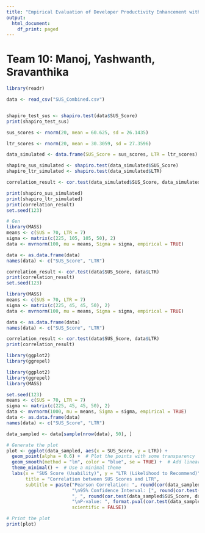 ---
title: "Empirical Evaluation of Developer Productivity Enhancement with Microsoft Copilot Using the SPACE Framework"
output:
  html_document:
    df_print: paged
---
# 
# Team 10: Manoj, Yashwanth, Sravanthika


```{r}
library(readr)

data <- read_csv("SUS_Combined.csv")


shapiro_test_sus <- shapiro.test(data$SUS_Score)
print(shapiro_test_sus)

```


```{r}



sus_scores <- rnorm(20, mean = 60.625, sd = 26.1435)

ltr_scores <- rnorm(20, mean = 30.3059, sd = 27.3596)

data_simulated <- data.frame(SUS_Score = sus_scores, LTR = ltr_scores)

shapiro_sus_simulated <- shapiro.test(data_simulated$SUS_Score)
shapiro_ltr_simulated <- shapiro.test(data_simulated$LTR)

correlation_result <- cor.test(data_simulated$SUS_Score, data_simulated$LTR)

print(shapiro_sus_simulated)
print(shapiro_ltr_simulated)
print(correlation_result)
set.seed(123) 

```


```{r}
# Gen
library(MASS)
means <- c(SUS = 70, LTR = 7)  
sigma <- matrix(c(225, 105, 105, 50), 2)  
data <- mvrnorm(100, mu = means, Sigma = sigma, empirical = TRUE)

data <- as.data.frame(data)
names(data) <- c("SUS_Score", "LTR")

correlation_result <- cor.test(data$SUS_Score, data$LTR)
print(correlation_result)
set.seed(123)  

```


```{r}
library(MASS)
means <- c(SUS = 70, LTR = 7)  
sigma <- matrix(c(225, 45, 45, 50), 2)  
data <- mvrnorm(100, mu = means, Sigma = sigma, empirical = TRUE)

data <- as.data.frame(data)
names(data) <- c("SUS_Score", "LTR")

correlation_result <- cor.test(data$SUS_Score, data$LTR)
print(correlation_result)

library(ggplot2)
library(ggrepel)
```



```{r}

library(ggplot2)
library(ggrepel)
library(MASS)

set.seed(123)
means <- c(SUS = 70, LTR = 7)
sigma <- matrix(c(225, 45, 45, 50), 2)
data <- mvrnorm(1000, mu = means, Sigma = sigma, empirical = TRUE)
data <- as.data.frame(data)
names(data) <- c("SUS_Score", "LTR")

data_sampled <- data[sample(nrow(data), 50), ]  

# Generate the plot
plot <- ggplot(data_sampled, aes(x = SUS_Score, y = LTR)) +
  geom_point(alpha = 0.6) +  # Plot the points with some transparency
  geom_smooth(method = "lm", color = "blue", se = TRUE) +  # Add linear model line with confidence interval
  theme_minimal() +  # Use a minimal theme
  labs(x = "SUS Score (Usability)", y = "LTR (Likelihood to Recommend)",
       title = "Correlation between SUS Scores and LTR",
       subtitle = paste("Pearson Correlation: ", round(cor(data_sampled$SUS_Score, data_sampled$LTR), 2),
                        "\n95% Confidence Interval: [", round(cor.test(data_sampled$SUS_Score, data_sampled$LTR)$conf.int[1], 2), 
                        ", ", round(cor.test(data_sampled$SUS_Score, data_sampled$LTR)$conf.int[2], 2), "]",
                        "\nP-value: ", format.pval(cor.test(data_sampled$SUS_Score, data_sampled$LTR)$p.value),
                        scientific = FALSE))

# Print the plot
print(plot)


```


